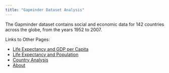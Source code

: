 ```yaml
---
title: "Gapminder Dataset Analysis"
---
```


The Gapminder dataset contains social and economic data for 142 countries across the globe, from the years 1952 to 2007.

Links to Other Pages:

- [Life Expectancy and GDP per Capita](life-gdp.qmd)
- [Life Expectancy and Population](life-population.qmd)
- [Country Analysis](country-qmd)
- [About](about.qmd)